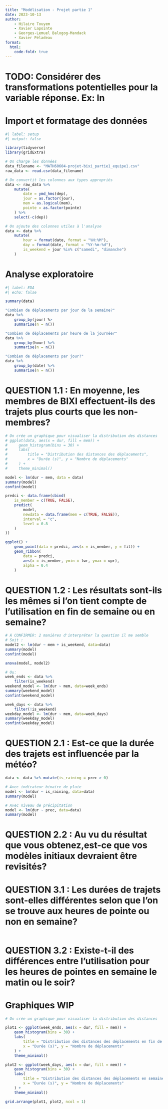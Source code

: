 ```yaml
---
title: "Modélisation - Projet partie 1"
date: 2023-10-13
author:
    - Hilaire Touyem
    - Xavier Lapointe
    - Georges-Lemuel Balogog-Mandack
    - Xavier Péladeau
format:
  html:
    code-fold: true
---
```

# TODO: Considérer des transformations potentielles pour la variable réponse. Ex: ln

# Import et formatage des données
```r
#| label: setup
#| output: false

library(tidyverse)
library(gridExtra)

# On charge les données
data_filename <- "MATH60604-projet-bixi_partie1_equipe1.csv"
raw_data <- read.csv(data_filename)

# On convertit les colonnes aux types appropriés
data <- raw_data %>%
    mutate(
        date = ymd_hms(dep),
        jour = as.factor(jour),
        mem = as.logical(mem),
        pointe = as.factor(pointe)
    ) %>%
    select(-c(dep))

# On ajoute des colonnes utiles à l'analyse
data <- data %>%
    mutate(
        hour = format(date, format = "%H:%M"),
        day = format(date, format = "%Y-%m-%d"),
        is_weekend = jour %in% c("samedi", "dimanche")
    )
```

# Analyse exploratoire
```r
#| label: EDA
#| echo: false

summary(data)

"Combien de déplacements par jour de la semaine?"
data %>%
    group_by(jour) %>
    summarise(n = n())

"Combien de déplacements par heure de la journée?"
data %>%
    group_by(hour) %>%
    summarise(n = n())

"Combien de déplacements par jour?"
data %>%
    group_by(date) %>%
    summarise(n = n())
```

# QUESTION 1.1 : En moyenne, les membres de BIXI effectuent-ils des trajets plus courts que les non-membres?
```r
# On crée un graphique pour visualiser la distribution des distances
# ggplot(data, aes(x = dur, fill = mem)) +
#     geom_histogram(bins = 30) +
#     labs(
#         title = "Distribution des distances des déplacements",
#         x = "Durée (s)", y = "Nombre de déplacements"
#     ) +
#     theme_minimal()

model <- lm(dur ~ mem, data = data)
summary(model)
confint(model)

predci <- data.frame(cbind(
    is_member = c(TRUE, FALSE),
    predict(
        model,
        newdata = data.frame(mem = c(TRUE, FALSE)),
        interval = "c",
        level = 0.8
    )
))

ggplot() +
    geom_point(data = predci, aes(x = is_member, y = fit)) +
    geom_ribbon(
        data = predci,
        aes(x = is_member, ymin = lwr, ymax = upr),
        alpha = 0.4
    )
```

# QUESTION 1.2 : Les résultats sont-ils les mêmes si l’on tient compte de l’utilisation en fin de semaine ou en semaine?
```r
# À CONFIRMER: 2 manières d'interpréter la question il me semble
# Soit :
model2 <- lm(dur ~ mem + is_weekend, data=data)
summary(model)
confint(model)

anova(model, model2)

# Ou:
week_ends <- data %>%
    filter(is_weekend)
weekend_model <- lm(dur ~ mem, data=week_ends)
summary(weekend_model)
confint(weekend_model)

week_days <- data %>%
    filter(!is_weekend)
weekday_model <- lm(dur ~ mem, data=week_days)
summary(weekday_model)
confint(weekday_model)


```
# QUESTION 2.1 : Est-ce que la durée des trajets est influencée par la météo?
```r
data <- data %>% mutate(is_raining = prec > 0)

# Avec indicateur binaire de pluie
model <- lm(dur ~ is_raining, data=data)
summary(model)

# Avec niveau de précipitation
model <- lm(dur ~ prec, data=data)
summary(model)
```

# QUESTION 2.2 : Au vu du résultat que vous obtenez,est-ce que vos modèles initiaux devraient être revisités?


# QUESTION 3.1 : Les durées de trajets sont-elles différentes selon que l’on se trouve aux heures de pointe ou non en semaine?
```r

```

# QUESTION 3.2 : Existe-t-il des différences entre l’utilisation pour les heures de pointes en semaine le matin ou le soir?

# Graphiques WIP
```r

# On crée un graphique pour visualiser la distribution des distances

plot1 <- ggplot(week_ends, aes(x = dur, fill = mem)) +
    geom_histogram(bins = 30) +
    labs(
        title = "Distribution des distances des déplacements en fin de semaine",
        x = "Durée (s)", y = "Nombre de déplacements"
    ) +
    theme_minimal()

plot2 <- ggplot(week_days, aes(x = dur, fill = mem)) +
    geom_histogram(bins = 30) +
    labs(
        title = "Distribution des distances des déplacements en semaine",
        x = "Durée (s)", y = "Nombre de déplacements"
    ) +
    theme_minimal()

grid.arrange(plot1, plot2, ncol = 1)

```